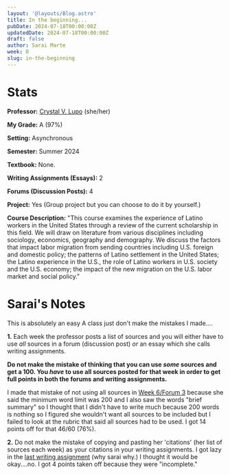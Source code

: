 ```yaml
---
layout: '@layouts/Blog.astro'
title: In the beginning...
pubDate: 2024-07-18T00:00:00Z 
updatedDate: 2024-07-18T00:00:00Z 
draft: false
author: Sarai Marte
week: 0
slug: in-the-beginning
---
```



# Stats

**Professor:** <a href = "https://www.ratemyprofessors.com/professor/1876666">Crystal V. Lupo</a> (she/her)

**My Grade:** A (97%)

**Setting:** Asynchronous

**Semester:** Summer 2024 

**Textbook:** None. 

**Writing Assignments (Essays):** 2

**Forums (Discussion Posts):** 4

**Project:** Yes (Group project but you can choose to do it by yourself.)

**Course Description:** "This course examines the experience of Latino workers in the United States through a review of the current scholarship in this field.  We will draw on literature from various disciplines including sociology, economics, geography and demography.  We discuss the factors that impact labor migration from sending countries including U.S. foreign and domestic policy; the patterns of Latino settlement in the United States; the Latino experience in the U.S., the role of Latino workers in U.S. society and the U.S. economy; the impact of the new migration on the U.S. labor market and social policy."

# Sarai's Notes

This is absolutely an easy A class just don't make the mistakes I made....

**1.** Each week the professor posts a list of sources and you will either have to use *all* sources in a forum (discussion post) *or* an essay which she calls writing assignments. 

**Do not make the mistake of thinking that you can use *some* sources and get a 100. You *have* to use all sources posted for that week in order to get full points in both the forums and writing assignments.**

I made that mistake of not using all sources in <a href = "https://saraistudies.netlify.app/latinoworkers/spatial-and-skills-mismatch/">Week 6/Forum 3</a> because she said the minimum word limit was 200 and I also saw the words "brief summary" so I thought that I didn't have to write much because 200 words is nothing so I figured she wouldn't want all sources to be included but I failed to look at the rubric that said all sources had to be used.  I got 14 points off for that 46/60 (76%).

**2.** Do not make the mistake of copying and pasting her 'citations' (her list of sources each week) as your citations in your writing assignments. I got lazy in the <a href = "https://saraistudies.netlify.app/latinoworkers/organizing-latino-workers/">last writing assignment</a> (why sarai why.) I thought it would be okay....no. I got 4 points taken off because they were "incomplete."
<IntegrityLabel/>
